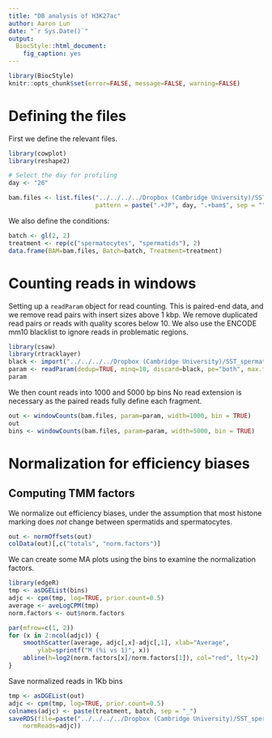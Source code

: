 ```yaml
---
title: "DB analysis of H3K27ac"
author: Aaron Lun
date: "`r Sys.Date()`"
output:
  BiocStyle::html_document:
    fig_caption: yes
---
```


```r
library(BiocStyle)
knitr::opts_chunk$set(error=FALSE, message=FALSE, warning=FALSE)
```

# Defining the files

First we define the relevant files.

```r
library(cowplot)
library(reshape2)

# Select the day for profiling
day <- "26" 

bam.files <- list.files("../../../../Dropbox (Cambridge University)/SST_spermatocytes/Analysis/CnR/bam/H3K27ac/", full.names = TRUE,
                        pattern = paste(".+JP", day, ".+bam$", sep = ""))
```

We also define the conditions:

```r
batch <- gl(2, 2)
treatment <- rep(c("spermatocytes", "spermatids"), 2)
data.frame(BAM=bam.files, Batch=batch, Treatment=treatment)
```


# Counting reads in windows

Setting up a `readParam` object for read counting.
This is paired-end data, and we remove read pairs with insert sizes above 1 kbp.
We remove duplicated read pairs or reads with quality scores below 10.
We also use the ENCODE mm10 blacklist to ignore reads in problematic regions.

```r
library(csaw)
library(rtracklayer)
black <- import("../../../../Dropbox (Cambridge University)/SST_spermatocytes/Analysis/CnR/Blacklist_mm10.bed")
param <- readParam(dedup=TRUE, minq=10, discard=black, pe="both", max.frag=1000)
param
```

We then count reads into 1000 and 5000 bp bins 
No read extension is necessary as the paired reads fully define each fragment.

```r
out <- windowCounts(bam.files, param=param, width=1000, bin = TRUE)
out
bins <- windowCounts(bam.files, param=param, width=5000, bin = TRUE)
```

# Normalization for efficiency biases

## Computing TMM factors

We normalize out efficiency biases, under the assumption that most histone marking does _not_ change between spermatids and spermatocytes.

```r
out <- normOffsets(out)
colData(out)[,c("totals", "norm.factors")]
```

We can create some MA plots using the bins to examine the normalization factors.

```r
library(edgeR)
tmp <- asDGEList(bins)
adjc <- cpm(tmp, log=TRUE, prior.count=0.5)
average <- aveLogCPM(tmp)
norm.factors <- out$norm.factors

par(mfrow=c(1, 2))
for (x in 2:ncol(adjc)) {
    smoothScatter(average, adjc[,x]-adjc[,1], xlab="Average", 
        ylab=sprintf("M (%i vs 1)", x))
    abline(h=log2(norm.factors[x]/norm.factors[1]), col="red", lty=2)        
}
```

Save normalized reads in 1Kb bins

```r
tmp <- asDGEList(out)
adjc <- cpm(tmp, log=TRUE, prior.count=0.5)
colnames(adjc) <- paste(treatment, batch, sep = "_")
saveRDS(file=paste("../../../../Dropbox (Cambridge University)/SST_spermatocytes/Analysis/CnR/DB/H3K27ac/H3K27ac", day, "_1000kb_bins_normReads.rds", sep = ""), list(windows=rowRanges(out), 
    normReads=adjc)) 
```
